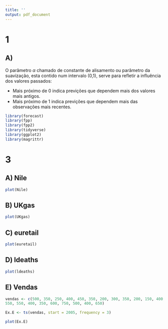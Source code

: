 ```yaml
---
title: ''
output: pdf_document
---
```


# 1

## A)

O parâmetro $\alpha$ chamado de constante de alisamento ou parâmetro da suavização, esta contido num intervalo (0,1), serve para refletir a influência dos valores passados:

- Mais próximo de 0 indica previções que dependem mais dos valores mais antigos.
- Mais próximo de 1 indica previções que dependem mais das observações mais recentes.

```r
library(forecast)
library(fpp)
library(fpp2)
library(tidyverse)
library(ggplot2)
library(magrittr)
```


# 3
## A) Nile
```r
plot(Nile)
```

## B) UKgas
```r
plot(UKgas)
```

## C) euretail
```r
plot(euretail)
```

## D) ldeaths
```r
plot(ldeaths)
```

## E) Vendas
```r
vendas <- c(500, 350, 250, 400, 450, 350, 200, 300, 350, 200, 150, 400, 550, 350, 250, 
550, 550, 400, 350, 600, 750, 500, 400, 650)

Ex.E <- ts(vendas, start = 2005, frequency = 3)

plot(Ex.E)
```
